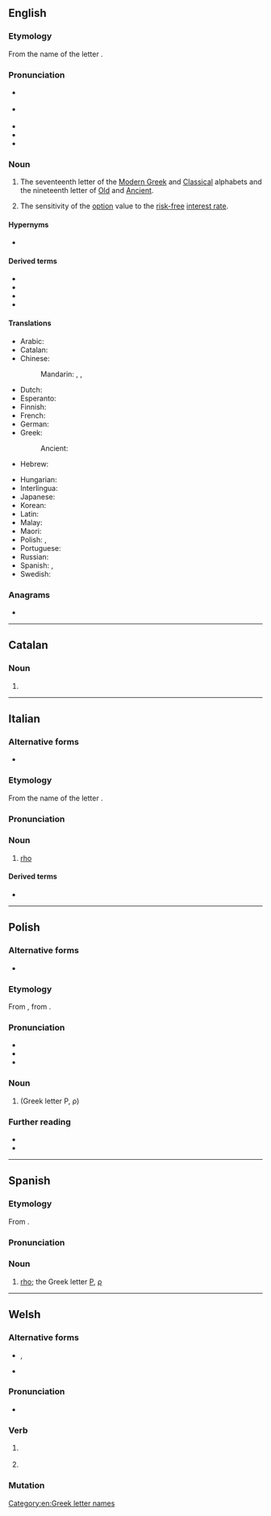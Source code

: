 {{also|Rho|rhô|rhɔ}}
==English==
{{letter_disp2|pi|[[image:Greek_uc_rho.png|31px]][[image:Greek_lc_rho.png|27px]]|sigma|ῥῶ|Ρ|ρ}}

===Etymology===
From the name of the {{etyl|grc|en}} letter {{m|grc|ῥῶ}}.

===Pronunciation===
* {{a|RP}} {{IPA|en|/ɹəʊ/}}
* {{a|GenAm}} {{IPA|en|/ɹoʊ/}}
* {{audio|en|en-us-rho.ogg|Audio (US)}}
* {{homophones|en|row|roe|Roe|Rowe}}
* {{rhymes|en|əʊ|s=1}}

===Noun===
{{en-noun}}

# The seventeenth letter of the [[Modern Greek]] and [[Classical Greek|Classical]] alphabets and the nineteenth letter of [[Old Greek|Old]] and [[Ancient Greek|Ancient]].
# {{lb|en|finance}} The sensitivity of the [[option]] value to the [[risk-free]] [[interest rate]].

====Hypernyms====
* {{sense|measure of derivative price sensitivity}} {{l|en|Greeks}} {{qualifier|includes list of coordinate terms}}

====Derived terms====
* {{l|en|Rho factor}}
* {{l|en|rho meson}}
* {{l|en|rhotic}}
* {{l|en|Spearman's rho}}

====Translations====
{{trans-top|letter of Greek alphabet}}
* Arabic: {{t|ar|رُو|m}}
* Catalan: {{t+|ca|ro|f}}
* Chinese:
*: Mandarin: {{t+|cmn|肉|tr=ròu|sc=Hani}}, {{t+|cmn|若|tr=ruò|sc=Hani}}, {{t+|cmn|柔|tr=róu|sc=Hani}}
* Dutch: {{t|nl|rho|m|f}}
* Esperanto: {{t+|eo|roto}}
* Finnish: {{t+|fi|rhoo}}
* French: {{t+|fr|rhô|m}}
* German: {{t+|de|Rho|n}}
* Greek: {{t+|el|ρο|n}}
*: Ancient: {{t|grc|ῥῶ|n}}
* Hebrew: {{t|he|רוֹ|f|tr=ro}}
{{trans-mid}}
* Hungarian: {{t+|hu|ró}}
* Interlingua: {{t|ia|rho}}
* Japanese: {{t+|ja|ロー|tr=rō|sc=Jpan}}
* Korean: {{t+|ko|로|sc=Kore}}
* Latin: {{t+|la|rhō|n}}
* Malay: {{t|ms|ro}}
* Maori: {{t|mi|rōu  }}
* Polish: {{t+|pl|rho|n}}, {{t+|pl|ro|n}}
* Portuguese: {{t+|pt|rô|m}}
* Russian: {{t+|ru|ро|n}}
* Spanish: {{t+|es|ro|f}}, {{t|es|rho|f}}
* Swedish: {{t+|sv|rho}}
{{trans-bottom}}

===Anagrams===
* {{anagrams|en|a=hor|ROH|Roh|hor}}

[[Category:en:Greek letter names]]

----

==Catalan==

===Noun===
{{ca-noun|f}}

# {{alternative spelling of|ca|ro}}

----

==Italian==
{{wikipedia|lang=it}}

===Alternative forms===
* {{alter|it|ro}}

===Etymology===
From the name of the {{etyl|grc|it}} letter {{m|grc|ῥῶ}}.

===Pronunciation===
{{it-pr|rhò*}}

===Noun===
{{it-noun|m|g2=f|#}}

# [[#English|rho]] {{gloss|Greek letter}}

====Derived terms====
* {{l|it|rotacismo}}

{{C|it|Greek letter names}}

----

==Polish==
{{wp|lang=pl}}

===Alternative forms===
* {{alt|pl|ro}}

===Etymology===
From {{bor|pl|grc|ῥῶ}}, from {{der|pl|phn|𐤓‬|ts=rēš}}.

===Pronunciation===
* {{pl-IPA|ro}}
* {{hyph|pl|rho}}
* {{rhymes|pl|ɔ}}

===Noun===
{{pl-noun|n|indecl=yes}}

# {{l|en|rho}} (Greek letter Ρ, ρ)

===Further reading===
* {{R:pl:WSJP}}
* {{R:PWN}}

{{c|pl|Greek letter names}}

----

==Spanish==

===Etymology===
From {{bor|es|grc|ῥῶ}}.

===Pronunciation===
{{es-IPA}}

===Noun===
{{es-noun|f}}

# [[rho]]; the Greek letter [[Ρ]], [[ρ]]
#: {{syn|es|ro}}

{{C|es|Greek letter names}}

----

==Welsh==

===Alternative forms===
* {{sense|subjunctive}} {{l|cy|rhoddo}}, {{l|cy|rhotho}}
* {{sense|imperative}} {{l|cy|dyro}}

===Pronunciation===
* {{IPA|cy|/r̥oː/}}

===Verb===
{{cy-verb form}}

# {{lb|cy|literary}} {{inflection of|cy|rhoi||3|s|subj}}
# {{inflection of|cy|rhoi||2|s|impr}}

===Mutation===
{{cy-mut}}
